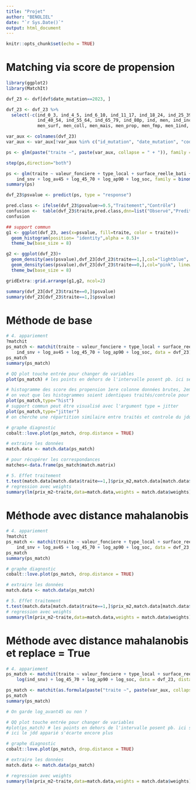 ```yaml
---
title: "Projet"
author: "BENOLIEL"
date: "`r Sys.Date()`"
output: html_document
---
```


```r
knitr::opts_chunk$set(echo = TRUE)
```

# Matching via score de propension

```r
library(ggplot2)
library(MatchIt)

dvf_23 <- dvf[dvf$date_mutation==2023, ]

dvf_23 <- dvf_23 %>% 
  select(-c(ind_0_3, ind_4_5, ind_6_10, ind_11_17, ind_18_24, ind_25_39, 
            ind_40_54, ind_55_64, ind_65_79, ind_80p, ind, men, ind_inc, log_inc,
            men_surf, men_coll, men_mais, men_prop, men_fmp, men_1ind, men_5ind))

var_aux <- colnames(dvf_23)
var_aux <- var_aux[!var_aux %in% c("id_mutation", "date_mutation", "code_commune", "nom_commune", "geometry", "traite", "nearest_metro_distance", "prix_m2", 'ind_snv', "men_pauv")]

ps <- glm(paste("traite ~", paste(var_aux, collapse = " + ")), family = binomial(), dvf_23)

step(ps,direction="both")

ps <- glm(traite ~ valeur_fonciere + type_local + surface_reelle_bati + 
    ind_snv + log_av45 + log_45_70 + log_ap90 + log_soc, family = binomial(), dvf_23)
summary(ps) 

dvf_23$psvalue <- predict(ps, type = "response")

pred.class <- ifelse(dvf_23$psvalue>=0.5,"Traitement","Contrôle")
confusion <-  table(dvf_23$traite,pred.class,dnn=list("Observé","Predit"))
confusion
```


```r
## support commun 
g1 <- ggplot(dvf_23, aes(x=psvalue, fill=traite, color = traite))+
  geom_histogram(position= "identity",alpha = 0.5)+
  theme_bw(base_size = 8)

g2 <- ggplot(dvf_23)+
  geom_density(aes(psvalue),dvf_23[dvf_23$traite==1,],col="lightblue", linewidth=0.6)+
  geom_density(aes(psvalue),dvf_23[dvf_23$traite==0,],col="pink", linewidth = 0.6)+
  theme_bw(base_size = 8)

gridExtra::grid.arrange(g1,g2, ncol=2)

summary(dvf_23[dvf_23$traite==0,]$psvalue)
summary(dvf_23[dvf_23$traite==1,]$psvalue)
```

# Méthode de base

```r
# 4. appariement
?matchit
ps_match <- matchit(traite ~ valeur_fonciere + type_local + surface_reelle_bati + 
    ind_snv + log_av45 + log_45_70 + log_ap90 + log_soc, data = dvf_23)
ps_match
summary(ps_match)

# QQ plot touche entrée pour changer de variables
plot(ps_match) # les points en dehors de l'intervalle posent pb. ici seule la variable Beds est correcte. 

# histogramme des score des propension 1ere colonne données brutes, 2eme colonne données appariées
# on veut que les histogrammes soient identiques traités/controle pour la colonne apparié, ce qui n'est pas du tout le cas
plot(ps_match,type="hist") 
# support commun peut être visualisé avec l'argument type = jitter
plot(ps_match,type="jitter")
# on cherche une répartition similaire entre traités et controle du jdd apparié

# graphe diagnostic
cobalt::love.plot(ps_match, drop.distance = TRUE)

# extraire les données 
match.data <- match.data(ps_match) 

# pour récupérer les correspondances
matches<-data.frame(ps_match$match.matrix) 

# 5. Effet traitement
t.test(match.data[match.data$traite==1,]$prix_m2,match.data[match.data$traite==0,]$prix_m2, paired=TRUE)
# regression avec weights
summary(lm(prix_m2~traite,data=match.data,weights = match.data$weights))
```

# Méthode avec distance mahalanobis

```r
# 4. appariement
?matchit
ps_match <- matchit(traite ~ valeur_fonciere + type_local + surface_reelle_bati + 
    ind_snv + log_av45 + log_45_70 + log_ap90 + log_soc, data = dvf_23, distance = "mahalanobis")
ps_match
summary(ps_match)

# graphe diagnostic
cobalt::love.plot(ps_match, drop.distance = TRUE)

# extraire les données 
match.data <- match.data(ps_match) 

# 5. Effet traitement
t.test(match.data[match.data$traite==1,]$prix_m2,match.data[match.data$traite==0,]$prix_m2, paired=TRUE)
# regression avec weights
summary(lm(prix_m2~traite,data=match.data,weights = match.data$weights))
```

# Méthode avec distance mahalanobis et replace = True 

```r
# 4. appariement
ps_match <- matchit(traite ~ valeur_fonciere + type_local + surface_reelle_bati + 
    log(ind_snv) + log_45_70 + log_ap90 + log_soc, data = dvf_23, distance = "mahalanobis", replace = TRUE)

ps_match <- matchit(as.formula(paste("traite ~", paste(var_aux, collapse = " + "))), data = dvf_23, distance = "mahalanobis", replace = TRUE)
ps_match
summary(ps_match)

# On garde log_avant45 ou non ?

# QQ plot touche entrée pour changer de variables
#plot(ps_match) # les points en dehors de l'intervalle posent pb. ici seule la variable Beds est correcte. 
# ici le jdd apparié s'écarte encore plus
```


```r
# graphe diagnostic
cobalt::love.plot(ps_match, drop.distance = TRUE)

# extraire les données 
match.data <- match.data(ps_match) 

# regression avec weights
summary(lm(prix_m2~traite,data=match.data,weights = match.data$weights))
```

